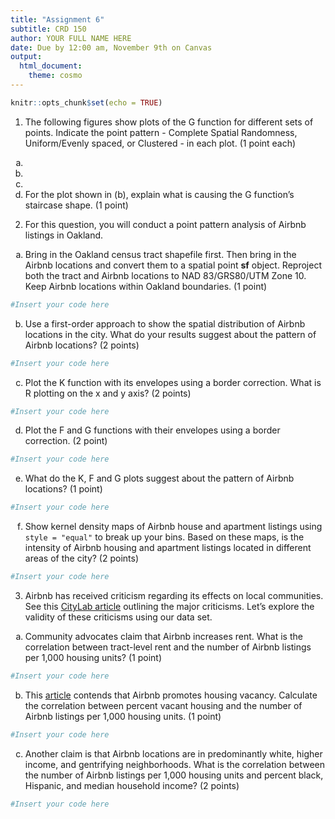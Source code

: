 ```yaml
---
title: "Assignment 6"
subtitle: CRD 150
author: YOUR FULL NAME HERE
date: Due by 12:00 am, November 9th on Canvas
output: 
  html_document:
    theme: cosmo
---
```


```r
knitr::opts_chunk$set(echo = TRUE)
```

1. The following figures show plots of the G function for different sets of points. Indicate the point pattern - Complete Spatial Randomness, Uniform/Evenly spaced, or Clustered - in each plot. (1 point each)

a.

b.

c.

d. For the plot shown in (b), explain what is causing the G function's staircase shape. (1 point)
 
2. For this question, you will conduct a point pattern analysis of Airbnb listings in Oakland.

a. Bring in the Oakland census tract shapefile first.  Then bring in the Airbnb locations and convert them to a spatial point **sf** object. Reproject both the tract and Airbnb locations to NAD 83/GRS80/UTM Zone 10. Keep Airbnb locations within Oakland boundaries. (1 point)

```r
#Insert your code here
```

b. Use a first-order approach to show the spatial distribution of Airbnb locations in the city. What do your results suggest about the pattern of Airbnb locations? (2 points)

```r
#Insert your code here
```

c. Plot the K function with its envelopes using a border correction. What is R plotting on the x and y axis? (2 points)

```r
#Insert your code here
```

d. Plot the F and G functions with their envelopes using a border correction. (2 point)

```r
#Insert your code here
```

e. What do the K, F and G plots suggest about the pattern of Airbnb locations? (1 point)

```r
#Insert your code here
```

f. Show kernel density maps of Airbnb house and apartment listings using `style = "equal"` to break up your bins.  Based on these maps, is the intensity of Airbnb housing and apartment listings located in different areas of the city? (2 points)

```r
#Insert your code here
```


3. Airbnb has received criticism regarding its effects on local communities. See this [CityLab article](https://www.citylab.com/equity/2018/03/what-airbnb-did-to-new-york-city/552749/) outlining the major criticisms.  Let's explore the validity of these criticisms using our data set.  

a. Community advocates claim that Airbnb increases rent. What is the correlation between tract-level rent and the number of Airbnb listings per 1,000 housing units? (1 point)

```r
#Insert your code here
```

b. This [article](https://theconversation.com/airbnb-and-empty-houses-whos-responsible-for-managing-the-impacts-on-our-cities-83959) contends that Airbnb promotes housing vacancy.  Calculate the correlation between percent vacant housing and the number of Airbnb listings per 1,000 housing units. (1 point)

```r
#Insert your code here
```

c. Another claim is that Airbnb locations are in predominantly white, higher income, and gentrifying neighborhoods.  What is the correlation between the number of Airbnb listings per 1,000 housing units and percent black, Hispanic, and median household income? (2 points)

```r
#Insert your code here
```
